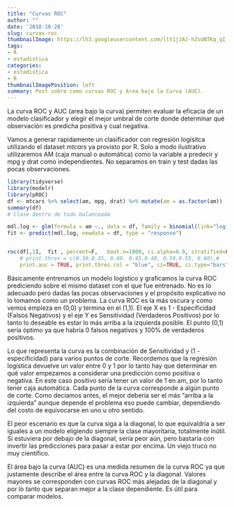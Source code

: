 ---
title: "Curvas ROC"
author: ""
date: '2018-10-28'
slug: curvas-roc
thumbnailImage: https://lh3.googleusercontent.com/ltt1jJAJ-hZsUNTKq_qI_x9OxIssC29pNyhO-iP0IbQ4eyIAsM-JCu2A2sxLIMXLLUP-nkzHNrJbJOxTvQ=w221-h220
tags:
- R
- estadistica
categories:
- estadistica
- R
thumbnailImagePosition: left
summary: Post sobre como curvas ROC y Area bajo la Curva (AUC).
---

La curva ROC y AUC (area bajo la curva) permiten evaluar la eficacia de un modelo clasificador y elegir el mejor umbral de corte donde determinar qué observación es predicha positiva y cual negativa.

Vamos a generar rapidamente un clasificador con regresión logísitca utilizando el dataset *mtcars* ya provisto por R. Solo a modo ilustrativo utilizaremos AM (caja manual o automática) como la variable a predecir y mpg y drat como independientes. No separamos en train y test dadas las pocas observaciones.

```{r message=FALSE, warning=FALSE}
library(tidyverse)
library(modelr)
library(pROC)
df <- mtcars %>% select(am, mpg, drat) %>% mutate(am = as.factor(am))
summary(df)
# Clase dentro de todo balanceada

mdl.log <- glm(formula = am ~., data = df, family = binomial(link="logit"))
fit <- predict(mdl.log, newdata = df, type = "response")


roc(df[,1],  fit , percent=F,   boot.n=1000, ci.alpha=0.9, stratified=FALSE, plot=TRUE, grid=TRUE, show.thres=TRUE, legacy.axes = TRUE, reuse.auc = TRUE,
    # print.thres = c(0.30,0.35, 0.40, 0.45,0.48, 0.50,0.55, 0.60),#
    print.auc = TRUE, print.thres.col = "blue", ci=TRUE, ci.type="bars", print.thres.cex = 0.7, main = paste("ROC curve using","(N = ",nrow(df),")") )

```

Básicamente entrenamos un modelo logístico y graficamos la curva ROC prediciendo sobre el mismo dataset con el que fue entrenado. No es lo adecuado pero dadas las pocas observaciones y el propósito explicativo no lo tomamos como un problema.
La curva ROC es la más oscura y como vemos empieza en (0,0) y termina en el (1,1).
El eje X es 1 - Especificidad (Falsos Negativos) y el eje Y es Sensitividad (Verdaderos Positivos) por lo tanto lo deseable es estar lo más arriba a la izquierda posible. El punto (0,1) sería óptimo ya que habría 0 falsos negativos y 100% de verdaderos positivos.

Lo que representa la curva es la combinación de Sensitividad y (1 - especificidad) para varios puntos de corte. Recordemos que la regresión logística devuelve un valor entre 0 y 1 por lo tanto hay que determinar en qué valor empezamos a considerar una predicción como positiva o negativa. En este caso positivo sería tener un valor de 1 en am, por lo tanto tener caja automática. Cada punto de la curva corresponde a algún punto de corte. Como decíamos antes, el mejor debería ser el más "arriba a la izquierda" aunque depende el problema eso puede cambiar, dependiendo del costo de equivocarse en uno u otro sentido.

El peor escenario es que la curva siga a la diagonal, lo que equivaldría a ser iguales a un modelo eligiendo siempre la clase mayoritaria, totalmente inútil. Si estuviera por debajo de la diagonal, sería peor aún, pero bastaría con invertir las predicciones para pasar a estar por encima. Un viejo truco no muy científico.

El área bajo la curva (AUC) es una medida resumen de la curva ROC ya que justamente describe el área entre la curva ROC y la diagonal. Valores mayores se corresponden con curvas ROC más alejadas de la diagonal y por lo tanto que separan mejor a la clase dependiente. Es útil para comparar modelos.

